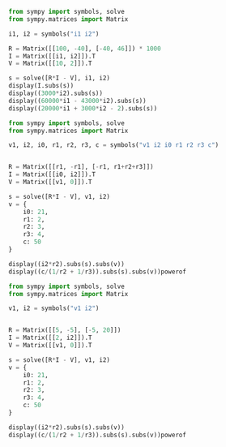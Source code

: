```python
from sympy import symbols, solve
from sympy.matrices import Matrix

i1, i2 = symbols("i1 i2")

R = Matrix([[100, -40], [-40, 46]]) * 1000
I = Matrix([[i1, i2]]).T
V = Matrix([[10, 2]]).T

s = solve([R*I - V], i1, i2)
display(I.subs(s))
display((3000*i2).subs(s))
display((60000*i1 - 43000*i2).subs(s))
display((20000*i1 + 3000*i2 - 2).subs(s))
```

```python
from sympy import symbols, solve
from sympy.matrices import Matrix

v1, i2, i0, r1, r2, r3, c = symbols("v1 i2 i0 r1 r2 r3 c")


R = Matrix([[r1, -r1], [-r1, r1+r2+r3]])
I = Matrix([[i0, i2]]).T
V = Matrix([[v1, 0]]).T

s = solve([R*I - V], v1, i2)
v = {
    i0: 21,
    r1: 2,
    r2: 3,
    r3: 4,
    c: 50
}

display((i2*r2).subs(s).subs(v))
display((c/(1/r2 + 1/r3)).subs(s).subs(v))powerof
```

```python
from sympy import symbols, solve
from sympy.matrices import Matrix

v1, i2 = symbols("v1 i2")


R = Matrix([[5, -5], [-5, 20]])
I = Matrix([[2, i2]]).T
V = Matrix([[v1, 0]]).T

s = solve([R*I - V], v1, i2)
v = {
    i0: 21,
    r1: 2,
    r2: 3,
    r3: 4,
    c: 50
}

display((i2*r2).subs(s).subs(v))
display((c/(1/r2 + 1/r3)).subs(s).subs(v))powerof
```